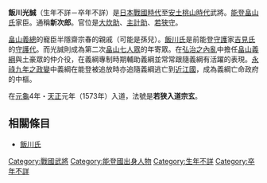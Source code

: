 {{unreferenced|time=2013-05-26T06:31:42+00:00}}
{{japanese|japanese=飯川 光誠|kana=いがわ みつのぶ|romaji=Igawa Mitsunobu}}
'''飯川光誠'''（生年不詳－卒年不詳）是[[日本戰國時代|日本戰國時代]]至[[安土桃山時代|安土桃山時代]]武將。[[能登國|能登]][[畠山氏|畠山氏]]家臣。通稱'''新次郎'''。官位是[[大炊助|大炊助]]、[[主計助|主計助]]、[[若狭守|若狭守]]。

[[畠山義總|畠山義總]]的寵臣半隱齋宗春的親戚（可能是孫兒）。[[飯川氏|飯川氏]]是前能登[[守護|守護]]家[[吉見氏|吉見氏]]的[[守護代|守護代]]。而光誠則成為第二次[[畠山七人眾|畠山七人眾]]的年寄眾。在[[弘治之內亂|弘治之內亂]]中擔任[[畠山義綱|畠山義綱]]與土豪眾的仲介役，在義綱專制時期輔助義綱並常常跟隨義綱有活躍的表現。[[永祿九年之政變|永祿九年之政變]]中義綱在能登被追放時亦追隨義綱逃亡到[[近江國|近江國]]，成為義綱亡命政府的中樞。

在[[元龜|元龜]]4年・[[天正_(日本)|天正]]元年（1573年）入道，法號是'''若狭入道宗玄'''。

== 相關條目 ==
*[[飯川氏|飯川氏]]

[[Category:戰國武將|Category:戰國武將]]
[[Category:能登國出身人物|Category:能登國出身人物]]
[[Category:生年不詳|Category:生年不詳]]
[[Category:卒年不詳|Category:卒年不詳]]